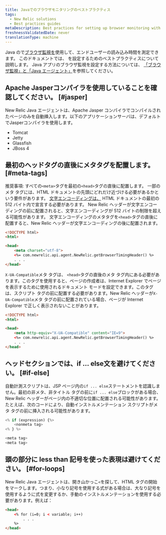 ```yaml
---
title: Javaでのブラウザモニタリングのベストプラクティス
tags:
  - New Relic solutions
  - Best practices guides
metaDescription: Best practices for setting up browser monitoring with your New Relic Java agent.
freshnessValidatedDate: never
translationType: machine
---
```


Java の<InlinePopover type="apm" />で[ブラウザ監視を](/docs/browser/new-relic-browser/getting-started/introduction-new-relic-browser)使用して、エンドユーザーの読み込み時間を測定できます。 このドキュメントでは、 <InlinePopover type="browser" />を設定するためのベストプラクティスについて説明します。 Java アプリのブラウザ監視を設定する方法については、 [「ブラウザ監視」と「Java エージェント」](/docs/agents/java-agent/instrumentation/page-load-timing-java)を参照してください。

## Apache Jasperコンパイラを使用していることを確認してください。 [#jasper]

New Relic Java エージェントは、Apache Jasper コンパイラでコンパイルされたページのみを自動挿入します。以下のアプリケーションサーバは、デフォルトでJasperコンパイラを使用します。

* Tomcat
* Jetty
* Glassfish
* JBoss 4

## 最初のヘッドタグの直後にメタタグを配置します。 [#meta-tags]

推奨事項: すべての`<meta>`タグを最初の`<head>`タグの直後に配置します。 一部のメタ タグには、HTML ドキュメントの先頭にどれだけ近づける必要があるかという要件があります。 [文字エンコーディングは、](http://www.w3.org/TR/html-markup/syntax.html#character-encoding) HTML ドキュメントの最初の 512 バイト内で宣言する必要があります。 New Relic ヘッダーが文字エンコーディングの前に配置されると、文字エンコーディングが 512 バイトの制限を超える可能性があります。 文字エンコーディングのメタタグを`<head>`タグの直後に配置すると、New Relic ヘッダーが文字エンコーディングの後に配置されます。

```html
<!DOCTYPE html>
<html>

<head>
    <meta charset="utf-8">
    <%= com.newrelic.api.agent.NewRelic.getBrowserTimingHeader() %>
    . . .
</head>
```

`X-UA-Compatible`メタ タグは、 `<head>`タグの直後のメタ タグ内にある必要があります。このタグを使用すると、ページの作成者は、Internet Explorer でページを表示するために使用されるドキュメント モードを設定できます。このタグは、スクリプト タグの前に配置する必要があります。New Relic ヘッダーが`X-UA-Compatible`メタ タグの前に配置されている場合、ページが Internet Explorer で正しく表示されないことがあります。

```html
<!DOCTYPE html>
<html>

<head>
    <meta http-equiv="X-UA-Compatible" content="IE=9">
    <%= com.newrelic.api.agent.NewRelic.getBrowserTimingHeader() %>
    . . .
</head>
```

## ヘッドセクションでは、if ... else文を避けてください。 [#if-else]

自動計測スクリプトは、JSP ページ内の`if ... else`ステートメントを認識しません。最初の非メタ、非タイトル タグの前に`if ... else`ブロックがある場合、New Relic ヘッダーがページ内の不適切な位置に配置される可能性があります。たとえば、次のコードにより、自動インストルメンテーション スクリプトがメタ タグの前に挿入される可能性があります。

```js
<% if (expression) {%>
    <nonmeta tag>
<% } %>

<meta tag>
<meta tag>
```

## 頭の部分に less than 記号を使った表現は避けてください。 [#for-loops]

New Relic Java エージェントは、開き山かっこ`<`を探して、HTML タグの開始をマークします。つまり、小なり記号を使用する式がある場合は、大なり記号を使用するように式を変更するか、手動のインストルメンテーションを使用する必要があります。例えば：

```html
<head>
    <% for (i=0; i < variable; i++) 
        . . . 
    %>
</head>
```